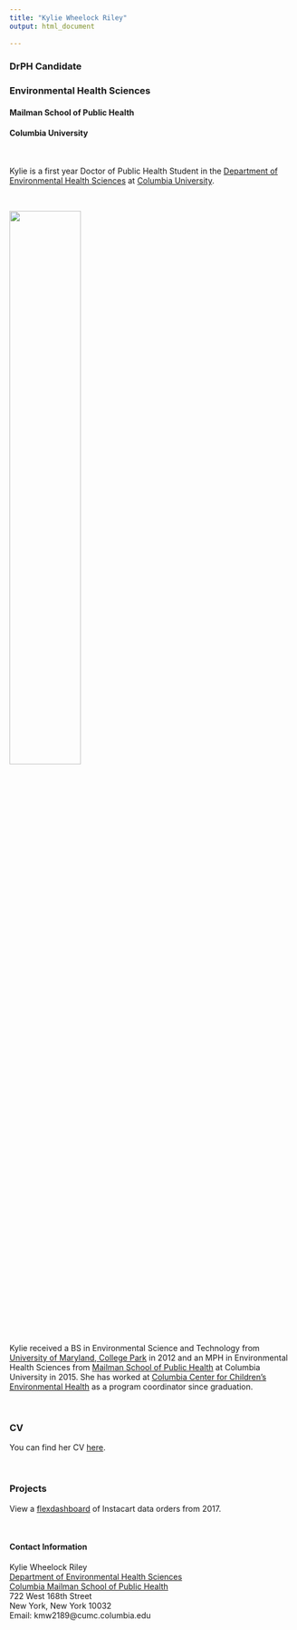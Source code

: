 ```yaml
---
title: "Kylie Wheelock Riley"
output: html_document
 
---
```


### DrPH Candidate
### Environmental Health Sciences
#### Mailman School of Public Health
#### Columbia University

<br>
 
Kylie is a first year Doctor of Public Health Student in the [Department of Environmental Health Sciences](https://www.mailman.columbia.edu/academics/departments/environmental-health-sciences-ehs) at [Columbia University](https://www.columbia.edu/). 

<br>

<img src="images/picture_reformatted.jpg" style="width:50%">

<br>

Kylie received a BS in Environmental Science and Technology from [University of Maryland, College Park](https://umd.edu/) in 2012 and an MPH in Environmental Health Sciences from [Mailman School of Public Health](https://www.mailman.columbia.edu/) at Columbia University in 2015.  She has worked at [Columbia Center for Children's Environmental Health](https://ccceh.org/) as a program coordinator since graduation. 

<br>

### CV

You can find her CV [here](CV.html).

<br>

### Projects

View a [flexdashboard](flex_dashboard.html) of Instacart data orders from 2017. 

<br>

#### Contact Information

Kylie Wheelock Riley
<br>
[Department of Environmental Health Sciences](https://www.mailman.columbia.edu/become-student/departments/environmental-health-sciences-ehs)
<br>
[Columbia Mailman School of Public Health](https://www.mailman.columbia.edu/)
<br>
722 West 168th Street
<br>
New York, New York 10032
<br>
Email: kmw2189@cumc.columbia.edu